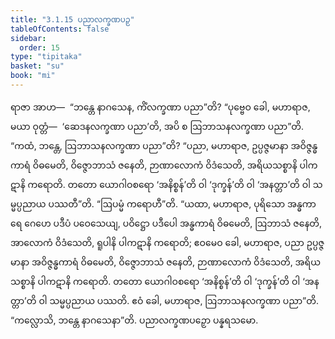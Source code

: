 ```yaml
---
title: "3.1.15 ပညာလက္ခဏပဉှ"
tableOfContents: false
sidebar:
  order: 15
type: "tipitaka"
basket: "su"
book: "mi"
---
```



<DynamicBreadcrumb />

<Division number="38" book="mi" e="ch" v="28">

<Paragraph number="168" book="mi">
ရာဇာ အာဟ—  “ဘန္တေ နာဂသေန, ကိံလက္ခဏာ ပညာ”တိ? “ပုဗ္ဗေဝ ခေါ, မဟာရာဇ, မယာ ဝုတ္တံ—  ‘ဆေဒနလက္ခဏာ ပညာ’တိ, အပိ စ ဩဘာသနလက္ခဏာ ပညာ”တိ. “ကထံ, ဘန္တေ, ဩဘာသနလက္ခဏာ ပညာ”တိ? “ပညာ, မဟာရာဇ, ဥပ္ပဇ္ဇမာနာ အဝိဇ္ဇန္ဓကာရံ ဝိဓမေတိ, ဝိဇ္ဇောဘာသံ ဇနေတိ, ဉာဏာလောကံ ဝိဒံသေတိ, အရိယသစ္စာနိ ပါကဋာနိ ကရောတိ. တတော ယောဂါဝစရော ‘အနိစ္စန်’တိ ဝါ ‘ဒုက္ခန်’တိ ဝါ ‘အနတ္တာ’တိ ဝါ သမ္မပ္ပညာယ ပဿတီ”တိ.
</Paragraph>

<Paragraph number="169" book="mi">
“ဩပမ္မံ ကရောဟီ”တိ. “ယထာ, မဟာရာဇ, ပုရိသော အန္ဓကာရေ ဂေဟေ ပဒီပံ ပဝေသေယျ, ပဝိဋ္ဌော ပဒီပေါ အန္ဓကာရံ ဝိဓမေတိ, ဩဘာသံ ဇနေတိ, အာလောကံ ဝိဒံသေတိ, ရူပါနိ ပါကဋာနိ ကရောတိ; ဧဝမေဝ ခေါ, မဟာရာဇ, ပညာ ဥပ္ပဇ္ဇမာနာ အဝိဇ္ဇန္ဓကာရံ ဝိဓမေတိ, ဝိဇ္ဇောဘာသံ ဇနေတိ, ဉာဏာလောကံ ဝိဒံသေတိ, အရိယသစ္စာနိ ပါကဋာနိ ကရောတိ. တတော ယောဂါဝစရော ‘အနိစ္စန်’တိ ဝါ ‘ဒုက္ခန်’တိ ဝါ ‘အနတ္တာ’တိ ဝါ သမ္မပ္ပညာယ ပဿတိ. ဧဝံ ခေါ, မဟာရာဇ, ဩဘာသနလက္ခဏာ ပညာ”တိ.
</Paragraph>

<Paragraph number="170" book="mi">
“ကလ္လောသိ, ဘန္တေ နာဂသေနာ”တိ.

</Paragraph>
</Division>

<Paragraph number="171" type="center" book="mi">
ပညာလက္ခဏပဉှော ပန္နရသမော.
</Paragraph>